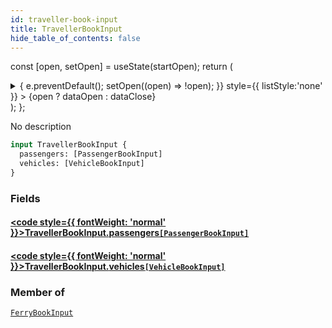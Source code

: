 ```yaml
---
id: traveller-book-input
title: TravellerBookInput
hide_table_of_contents: false
---
```






const [open, setOpen] = useState(startOpen);
return (
<details {...(open ? { open: true } : {})} className="details" style={{ border:'none', boxShadow:'none', background:'var(--ifm-background-color)' }}>
<summary
onClick={(e) => {
e.preventDefault();
setOpen((open) => !open);
}}
style={{ listStyle:'none' }} >
{open ? dataOpen : dataClose}
</summary>
{open && children}
</details>
);
};

No description

```graphql
input TravellerBookInput {
  passengers: [PassengerBookInput]
  vehicles: [VehicleBookInput]
}
```

### Fields

#### [<code style={{ fontWeight: 'normal' }}>TravellerBookInput.<b>passengers</b></code>](#)<Bullet />[`[PassengerBookInput]`](/api/inputs/passenger-book-input) <Badge class="badge badge--secondary" text="list"/> <Badge class="badge badge--secondary" text="input"/>

>

#### [<code style={{ fontWeight: 'normal' }}>TravellerBookInput.<b>vehicles</b></code>](#)<Bullet />[`[VehicleBookInput]`](/api/inputs/vehicle-book-input) <Badge class="badge badge--secondary" text="list"/> <Badge class="badge badge--secondary" text="input"/>

>

### Member of

[`FerryBookInput`](/api/inputs/ferry-book-input) <Badge class="badge badge--secondary" text="input"/>
